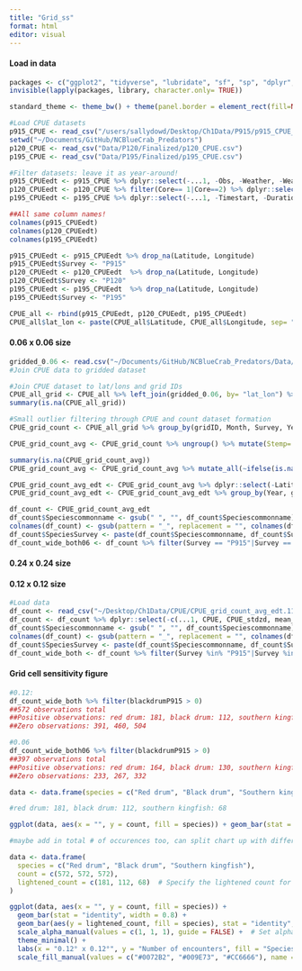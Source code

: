 ```yaml
---
title: "Grid_ss"
format: html
editor: visual
---
```


#### Load in data

```r
packages <- c("ggplot2", "tidyverse", "lubridate", "sf", "sp", "dplyr", "rnaturalearth", "readr", "readxl", "spatialEco", "rstatix", "viridis", "BBmisc", "corrplot")
invisible(lapply(packages, library, character.only= TRUE))

standard_theme <- theme_bw() + theme(panel.border = element_rect(fill=NA, colour = "black")) + theme(panel.grid.major = element_blank(), panel.grid.minor = element_blank()) + theme(legend.text.align= 0, legend.title= element_text(size = 12), legend.text = element_text(size= 10), axis.text=element_text(size=10), axis.title=element_text(size=12))

#Load CPUE datasets
p915_CPUE <- read_csv("/users/sallydowd/Desktop/Ch1Data/P915/p915_CPUE_new.csv")
setwd("~/Documents/GitHub/NCBlueCrab_Predators")
p120_CPUE <- read_csv("Data/P120/Finalized/p120_CPUE.csv")
p195_CPUE <- read_csv("Data/P195/Finalized/p195_CPUE.csv")

#Filter datasets: leave it as year-around!
p915_CPUEedt <- p915_CPUE %>% dplyr::select(-...1, -Obs, -Weather, -Weather, -Sedsize, -Btmcomp, -doy, -Wbdytype, -Wbd, -Sample, -Ph, -Quad, -Secchi) %>% rename("Location" = "Area", "Strata/station"= "Strata") %>% filter(between(Year, 2001, 2021)) 
p120_CPUEedt <- p120_CPUE %>% filter(Core== 1|Core==2) %>% dplyr::select(-...1, -Program, -Nbrrec3, -Time, -Duration, -doy, -Core, -Sedsize, -Btmcomp, -Secchi) %>% rename("Strata/station"= "Station") %>% filter(between(Year, 2001, 2021)) %>% dplyr::select(-Photoperiod)
p195_CPUEedt <- p195_CPUE %>% dplyr::select(-...1, -Timestart, -Duration, -Depthend, -Wbdytype, -Wbd, -Speciesscientificname, -Depthzone, -Secchi_depthcm) %>% rename("Ssal" = "Salinitysurface", "Bsal"= "Salinitybottom", "Stemp"= "Tempsurface", "Btemp"= "Tempbottom", "Latitude"= "Latitudestart", "Longitude"= "Longitudestart", "Colnum"= "Numbertotal", "Control1"= "Eventname", "Strata/station"= "Stationcode", "Depth"= "Depthstart") %>% filter(between(Year, 2001, 2021)) %>% dplyr::select(-Photoperiod)

##All same column names! 
colnames(p915_CPUEedt)
colnames(p120_CPUEedt)
colnames(p195_CPUEedt)

p915_CPUEedt <- p915_CPUEedt %>% drop_na(Latitude, Longitude)
p915_CPUEedt$Survey <- "P915"
p120_CPUEedt <- p120_CPUEedt  %>% drop_na(Latitude, Longitude)
p120_CPUEedt$Survey <- "P120"
p195_CPUEedt <- p195_CPUEedt  %>% drop_na(Latitude, Longitude)
p195_CPUEedt$Survey <- "P195"

CPUE_all <- rbind(p915_CPUEedt, p120_CPUEedt, p195_CPUEedt)
CPUE_all$lat_lon <- paste(CPUE_all$Latitude, CPUE_all$Longitude, sep= "_")
```

#### 0.06 x 0.06 size

```r
gridded_0.06 <- read.csv("~/Documents/GitHub/NCBlueCrab_Predators/Data/gridded_10.02.23.5km.csv")
#Join CPUE data to gridded dataset

#Join CPUE dataset to lat/lons and grid IDs
CPUE_all_grid <- CPUE_all %>% left_join(gridded_0.06, by= "lat_lon") %>% dplyr::select(-X) %>% drop_na(gridID)
summary(is.na(CPUE_all_grid))

#Small outlier filtering through CPUE and count dataset formation 
CPUE_grid_count <- CPUE_all_grid %>% group_by(gridID, Month, Survey, Year, Speciescommonname) %>% mutate(avg_count= mean(Colnum))

CPUE_grid_count_avg <- CPUE_grid_count %>% ungroup() %>% mutate(Stemp= ifelse(CPUE_grid_count$Stemp <= 11.8, NA, CPUE_grid_count$Stemp), Ssal= ifelse(CPUE_grid_count$Ssal==0.0, NA, CPUE_grid_count$Ssal), Sdo= ifelse(CPUE_grid_count$Sdo==0.0, NA, CPUE_grid_count$Sdo), Depth= ifelse(CPUE_grid_count$Depth==0.0, NA, CPUE_grid_count$Depth)) %>% group_by(Year, gridID, Month) %>% mutate(avg_depth= mean(Depth, na.rm= TRUE), avg_ssal= mean(Ssal, na.rm= TRUE), avg_bsal= mean(Bsal, na.rm= TRUE), avg_stemp= mean(Stemp, na.rm= TRUE), avg_btemp= mean(Btemp, na.rm= TRUE), avg_sdo= mean(Sdo, na.rm= TRUE), avg_bdo= mean(Bdo, na.rm= TRUE), avg_latitude= mean(Latitude, na.rm= TRUE), avg_longitude= mean(Longitude), na.rm= TRUE) %>% dplyr::select(-avg_bsal, -avg_btemp, -avg_bdo, -Stemp, -Btemp, -Sdo, -Bdo, -Ssal, -Bsal, -Season, -Sedsize_new, -Btmcomp_new, -Depth, -na.rm, -avg_latitude, -avg_longitude)

summary(is.na(CPUE_grid_count_avg))
CPUE_grid_count_avg <- CPUE_grid_count_avg %>% mutate_all(~ifelse(is.nan(.), NA, .)) %>% drop_na() #drops 4610 points 

CPUE_grid_count_avg_edt <- CPUE_grid_count_avg %>% dplyr::select(-Latitude, -Longitude, -lat_lon, -Day, -Location, -Colnum, -Date, -Ym_date, -Sciname, -"Strata/station", -Month, -Control1)
CPUE_grid_count_avg_edt <- CPUE_grid_count_avg_edt %>% group_by(Year, gridID, Speciescommonname, Survey, Month) %>% distinct(avg_count, .keep_all= TRUE)

df_count <- CPUE_grid_count_avg_edt 
df_count$Speciescommonname <- gsub(" ", "", df_count$Speciescommonname)
colnames(df_count) <- gsub(pattern = "_", replacement = "", colnames(df_count))
df_count$SpeciesSurvey <- paste(df_count$Speciescommonname, df_count$Survey, sep= "")
df_count_wide_both06 <- df_count %>% filter(Survey == "P915"|Survey == "P120") %>% ungroup() %>% dplyr::select(-c(Speciescommonname, Survey)) %>% pivot_wider(names_from = "SpeciesSurvey", values_from = "avgcount") %>% drop_na()
```

#### 0.24 x 0.24 size

#### 0.12 x 0.12 size

```r
#Load data
df_count <- read_csv("~/Desktop/Ch1Data/CPUE/CPUE_grid_count_avg_edt.11.21.23.csv")
df_count <- df_count %>% dplyr::select(-c(...1, CPUE, CPUE_stdzd, mean_CPUE, mean_CPUE_stdzd)) #need to remove or R will get confused 
df_count$Speciescommonname <- gsub(" ", "", df_count$Speciescommonname)
colnames(df_count) <- gsub(pattern = "_", replacement = "", colnames(df_count))
df_count$SpeciesSurvey <- paste(df_count$Speciescommonname, df_count$Survey, sep= "")
df_count_wide_both <- df_count %>% filter(Survey %in% "P915"|Survey %in% "P120") %>% dplyr::select(-Speciescommonname, -Survey) %>% ungroup() %>% pivot_wider(names_from = "SpeciesSurvey", values_from = "avgcount") %>% drop_na()
```

#### Grid cell sensitivity figure

```r
#0.12: 
df_count_wide_both %>% filter(blackdrumP915 > 0)
##572 observations total 
##Positive observations: red drum: 181, black drum: 112, southern kingfish: 68
##Zero observations: 391, 460, 504 

#0.06
df_count_wide_both06 %>% filter(blackdrumP915 > 0)
##397 observations total 
##Positive observations: red drum: 164, black drum: 130, southern kingfish: 65
##Zero observations: 233, 267, 332

data <- data.frame(species = c("Red drum", "Black drum", "Southern kingfish"), count = c(572,572,572))

#red drum: 181, black drum: 112, southern kingfish: 68

ggplot(data, aes(x = "", y = count, fill = species)) + geom_bar(stat = "identity", width = 0.8) + standard_theme + labs(x= "0.12° x 0.12°", y= "Number of encounters", fill= "Species") + scale_fill_manual(values= c("#0072B2", "#009E73", "#CC6666"), name= "Species") + geom_hline(yintercept=181, linetype="solid", color = "white") + geom_line(y = 181, linetype = "solid", color = "lightgrey") 

#maybe add in total # of occurences too, can split chart up with different shades for positive and negative occurences 
```


```r
data <- data.frame(
  species = c("Red drum", "Black drum", "Southern kingfish"),
  count = c(572, 572, 572),
  lightened_count = c(181, 112, 68)  # Specify the lightened count for each species
)

ggplot(data, aes(x = "", y = count, fill = species)) +
  geom_bar(stat = "identity", width = 0.8) +
  geom_bar(aes(y = lightened_count, fill = species), stat = "identity", width = 0.8, alpha = 0.5) +
  scale_alpha_manual(values = c(1, 1, 1), guide = FALSE) +  # Set alpha to 1 for the original bars
  theme_minimal() +
  labs(x = "0.12° x 0.12°", y = "Number of encounters", fill = "Species") +
  scale_fill_manual(values = c("#0072B2", "#009E73", "#CC6666"), name = "Species")
```

